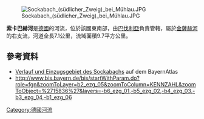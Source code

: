 {{Coord|48.997863|N|12.639953|E|display=title}}
[[Image:Sockabach_(südlicher_Zweig)_bei_Mühlau.JPG|right]]

'''索卡巴赫河'''是[[德國|德國]]的河流，位於該國東南部，由[[巴伐利亞|巴伐利亞]]負責管轄，屬於[[金薩赫河|金薩赫河]]的右支流，河道全長7.1公里，流域面積9.7平方公里。

==參考資料==
* [http://geoportal.bayern.de/bayernatlas/extended?lon=4543951.5&lat=5431984.5&zoom=9&base=951 Verlauf und Einzugsgebiet des Sockabachs] auf dem BayernAtlas
*http://www.bis.bayern.de/bis/startWithParam.do?role=fgn&zoomToLayer=b2_ezg_05&zoomToColumn=KENNZAHL&zoomToObject=%2715836%27&layers=-b6_ezg_01,-b5_ezg_02,-b4_ezg_03,-b3_ezg_04,-b1_ezg_06 {{Wayback|url=http://www.bis.bayern.de/bis/startWithParam.do?role=fgn&zoomToLayer=b2_ezg_05&zoomToColumn=KENNZAHL&zoomToObject=%2715836%27&layers=-b6_ezg_01,-b5_ezg_02,-b4_ezg_03,-b3_ezg_04,-b1_ezg_06 |date=20160304125920 }}

{{Germany-geo-stub}}
[[Category:德國河流|Category:德國河流]]